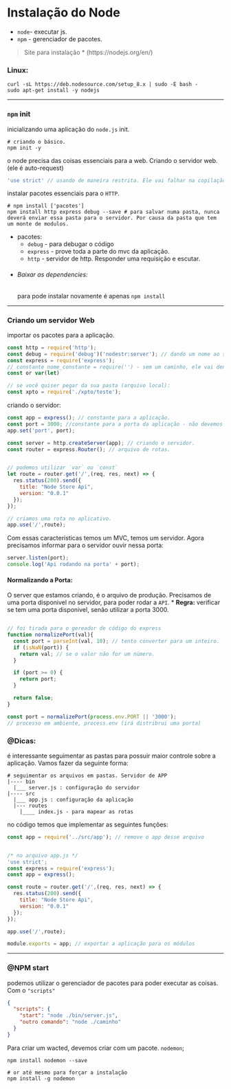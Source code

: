 # Instalação do Node

* `node`- executar js.
* `npm` - gerenciador de pacotes.


>  Site para instalação
  * (https://nodejs.org/en/)

### Linux:

```shell
curl -sL https://deb.nodesource.com/setup_8.x | sudo -E bash -
sudo apt-get install -y nodejs
```

<hr>

### `npm` init

inicializando uma aplicação do `node.js` init.

```shell
# criando o básico.
npm init -y
```  

o node precisa das coisas essenciais para a web. Criando o servidor web. (ele é auto-request)

```js
'use strict' // usando de maneira restrita. Ele vai falhar na copilação
```

instalar pacotes essenciais para o `HTTP`.

```shell
# npm install ['pacotes']
npm install http express debug --save # para salvar numa pasta, nunca deverá enviar essa pasta para o servidor. Por causa da pasta que tem um monte de modulos.
```

* pacotes:
  - `debug` - para debugar o código
  - `express` - prove toda a parte do mvc da aplicação.
  - `http` - servidor de http. Responder uma requisição e escutar.

* ###### Baixar as dependencies:
  para pode instalar novamente é apenas `npm install`

<hr>

### Criando um servidor Web

importar os pacotes para a aplicação.

```js
const http = require('http');
const debug = require('debug')('nodestr:server'); // dando um nome ao servidor
const express = require('express');
// constante nome_constante = require('') - sem um caminho, ele vai dentro da pasta node-modules.
const or var(let)

// se você quiser pegar da sua pasta (arquivo local):
const xpto = require('./xpto/teste');
```

criando o servidor:

```js
const app = express(); // constante para a aplicação.
const port = 3000; //constante para a porta da aplicação - não devemos utilizar fixo, temos que achar um porta livre para rodar a aplicação. - quando for para o servidor não consegue garantir que o servidor já está em uso
app.set('port', port);

const server = http.createServer(app); // criando o servidor.
const router = express.Router(); // arquivo de rotas.


// podemos utilizar `var` ou `const`
let route = router.get('/',(req, res, next) => {
  res.status(200).send({
    title: "Node Store Api",
    version: "0.0.1"
  });
});

// criamos uma rota no aplicativo.
app.use('/',route);
```

Com essas caracteristicas temos um MVC, temos um servidor. Agora precisamos informar para o servidor ouvir nessa porta:

```js
server.listen(port);
console.log('Api rodando na porta' + port);
```

#### Normalizando a Porta:

O server que estamos criando, é o arquivo de produção. Precisamos de uma porta disponivel no servidor, para poder rodar a `API`.
  * **Regra:** verificar se tem uma porta disponivel, senão utilizar a porta 3000.

```js

// foi tirada para o gereador de código do express
function normalizePort(val){
  const port = parseInt(val, 10); // tento converter para um inteiro.
  if (isNaN(port)) {
    return val; // se o valor não for um número.
  }

  if (port >= 0) {
    return port;
  }

  return false;
}

const port = normalizePort(process.env.PORT || '3000');
// processo em ambiente, process.env (irá distribrui uma porta)
```

### @Dicas:

é interessante seguimentar as pastas para possuir maior controle sobre a aplicação. Vamos fazer da seguinte forma:

```
# seguimentar os arquivos em pastas. Servidor de APP
|---- bin
  |___ server.js : configuração do servidor
|---- src
  |___ app.js : configuração da aplicação
  |--- routes
    |____ index.js - para mapear as rotas
```

no código temos que implementar as seguintes funções:

```js
const app = require('../src/app'); // remove o app desse arquivo


/* no arquivo app.js */
'use strict';
const express = require('express');
const app = express();

const route = router.get('/',(req, res, next) => {
  res.status(200).send({
    title: "Node Store Api",
    version: "0.0.1"
  });
});

app.use('/',route);

module.exports = app; // exportar a aplicação para os módulos
```

<hr>

### @NPM start

podemos utilizar o gerenciador de pacotes para poder executar as coisas. Com o `"scripts"`

```json
{
  "scripts": {
    "start": "node ./bin/server.js",
    "outro comando": "node ./caminho"
  }
}
```

Para criar um wacted, devemos criar com um pacote. `nodemon`;

```shell
npm install nodemon --save

# or até mesmo para forçar a instalação
npm install -g nodemon
```

